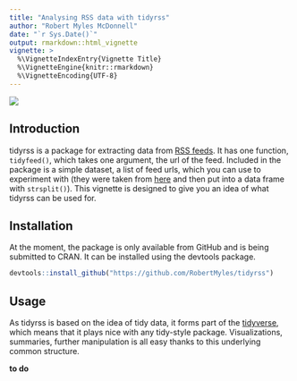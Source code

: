 ```yaml
---
title: "Analysing RSS data with tidyrss"
author: "Robert Myles McDonnell"
date: "`r Sys.Date()`"
output: rmarkdown::html_vignette
vignette: >
  %\VignetteIndexEntry{Vignette Title}
  %\VignetteEngine{knitr::rmarkdown}
  %\VignetteEncoding{UTF-8}
---
```


![](http://i.imgur.com/IOIt96l.png)

## Introduction  

tidyrss is a package for extracting data from [RSS feeds](https://en.wikipedia.org/wiki/RSS). It has one function, `tidyfeed()`, which takes one argument, the url of the feed. Included in the package is a simple dataset, a list of feed urls, which you can use to experiment with (they were taken from [here](https://raw.githubusercontent.com/DataWookie/feedeR/master/tests/testthat/test-feeds.txt) and then put into a data frame with `strsplit()`). This vignette is designed to give you an idea of what tidyrss can be used for.  

## Installation

At the moment, the package is only available from GitHub and is being submitted to CRAN. It can be installed using the devtools package.

```r

devtools::install_github("https://github.com/RobertMyles/tidyrss")

```

## Usage 

As tidyrss is based on the idea of tidy data, it forms part of the [tidyverse](), which means that it plays nice with any tidy-style package. Visualizations, summaries, further manipulation is all easy thanks to this underlying common structure.  

**to do**
